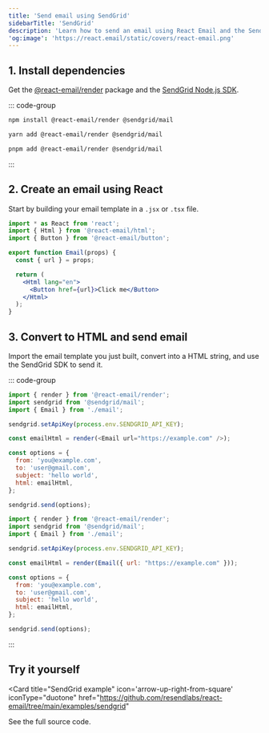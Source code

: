 ```yaml
---
title: 'Send email using SendGrid'
sidebarTitle: 'SendGrid'
description: 'Learn how to send an email using React Email and the SendGrid Node.js SDK.'
'og:image': 'https://react.email/static/covers/react-email.png'
---
```


## 1. Install dependencies

Get the [@react-email/render](https://www.npmjs.com/package/@react-email/render) package and the [SendGrid Node.js SDK](https://www.npmjs.com/package/@sendgrid/mail).

::: code-group

```sh npm
npm install @react-email/render @sendgrid/mail
```

```sh yarn
yarn add @react-email/render @sendgrid/mail
```

```sh pnpm
pnpm add @react-email/render @sendgrid/mail
```

:::

## 2. Create an email using React

Start by building your email template in a `.jsx` or `.tsx` file.

```jsx email.jsx
import * as React from 'react';
import { Html } from '@react-email/html';
import { Button } from '@react-email/button';

export function Email(props) {
  const { url } = props;

  return (
    <Html lang="en">
      <Button href={url}>Click me</Button>
    </Html>
  );
}
```

## 3. Convert to HTML and send email

Import the email template you just built, convert into a HTML string, and use the SendGrid SDK to send it.

::: code-group

```js React
import { render } from '@react-email/render';
import sendgrid from '@sendgrid/mail';
import { Email } from './email';

sendgrid.setApiKey(process.env.SENDGRID_API_KEY);

const emailHtml = render(<Email url="https://example.com" />);

const options = {
  from: 'you@example.com',
  to: 'user@gmail.com',
  subject: 'hello world',
  html: emailHtml,
};

sendgrid.send(options);
```

```js NodeJS
import { render } from '@react-email/render';
import sendgrid from '@sendgrid/mail';
import { Email } from './email';

sendgrid.setApiKey(process.env.SENDGRID_API_KEY);

const emailHtml = render(Email({ url: "https://example.com" }));

const options = {
  from: 'you@example.com',
  to: 'user@gmail.com',
  subject: 'hello world',
  html: emailHtml,
};

sendgrid.send(options);
```

:::

## Try it yourself

<Card
  title="SendGrid example"
  icon='arrow-up-right-from-square'
  iconType="duotone"
  href="https://github.com/resendlabs/react-email/tree/main/examples/sendgrid"
>
  See the full source code.
</Card>
